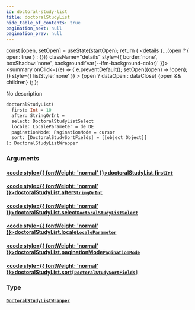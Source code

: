 ```yaml
---
id: doctoral-study-list
title: doctoralStudyList
hide_table_of_contents: true
pagination_next: null
pagination_prev: null
---
```







  const [open, setOpen] = useState(startOpen);
  return (
    <details {...(open ? { open: true } : {})} className="details" style={{ border:'none', boxShadow:'none', background:'var(--ifm-background-color)' }}>
      <summary
        onClick={(e) => {
          e.preventDefault();
          setOpen((open) => !open);
        }}
        style={{ listStyle:'none' }}
      >
      {open ? dataOpen : dataClose}
      </summary>
      {open && children}
    </details>
  );
};




No description


```graphql
doctoralStudyList(
  first: Int = 10
  after: StringOrInt = 
  select: DoctoralStudyListSelect
  locale: LocaleParameter = de_DE
  paginationMode: PaginationMode = cursor
  sort: [DoctoralStudySortFields] = [[object Object]]
): DoctoralStudyListWrapper
```




### Arguments

#### [<code style={{ fontWeight: 'normal' }}>doctoralStudyList.<b>first</b></code>](#)<Bullet />[`Int`](/cris/scalars/int) <Badge class="secondary" text="scalar"/>
> 
> 

#### [<code style={{ fontWeight: 'normal' }}>doctoralStudyList.<b>after</b></code>](#)<Bullet />[`StringOrInt`](/cris/scalars/string-or-int) <Badge class="secondary" text="scalar"/>
> 
> 

#### [<code style={{ fontWeight: 'normal' }}>doctoralStudyList.<b>select</b></code>](#)<Bullet />[`DoctoralStudyListSelect`](/cris/inputs/doctoral-study-list-select) <Badge class="secondary" text="input"/>
> 
> 

#### [<code style={{ fontWeight: 'normal' }}>doctoralStudyList.<b>locale</b></code>](#)<Bullet />[`LocaleParameter`](/cris/enums/locale-parameter) <Badge class="secondary" text="enum"/>
> 
> 

#### [<code style={{ fontWeight: 'normal' }}>doctoralStudyList.<b>paginationMode</b></code>](#)<Bullet />[`PaginationMode`](/cris/enums/pagination-mode) <Badge class="secondary" text="enum"/>
> 
> 

#### [<code style={{ fontWeight: 'normal' }}>doctoralStudyList.<b>sort</b></code>](#)<Bullet />[`[DoctoralStudySortFields]`](/cris/inputs/doctoral-study-sort-fields) <Badge class="secondary" text="list"/> <Badge class="secondary" text="input"/>
> 
> 

### Type

#### [`DoctoralStudyListWrapper`](/cris/objects/doctoral-study-list-wrapper) <Badge class="secondary" text="object"/>
> 
> 



